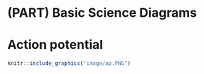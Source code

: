 # (PART) Basic Science Diagrams{-}

# Action potential

```r
knitr::include_graphics("image/ap.PNG")
```

